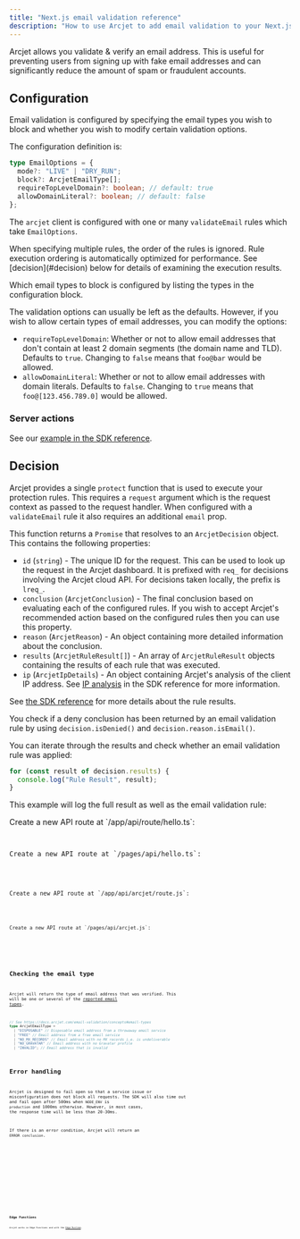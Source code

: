 ```yaml
---
title: "Next.js email validation reference"
description: "How to use Arcjet to add email validation to your Next.js app."
---
```



Arcjet allows you validate & verify an email address. This is useful for
preventing users from signing up with fake email addresses and can significantly
reduce the amount of spam or fraudulent accounts.

## Configuration

Email validation is configured by specifying the email types you wish to block
and whether you wish to modify certain validation options.

The configuration definition is:

```ts
type EmailOptions = {
  mode?: "LIVE" | "DRY_RUN";
  block?: ArcjetEmailType[];
  requireTopLevelDomain?: boolean; // default: true
  allowDomainLiteral?: boolean; // default: false
};
```

The `arcjet` client is configured with one or many `validateEmail` rules which
take `EmailOptions`.

<Aside type="note">
  When specifying multiple rules, the order of the rules is ignored. Rule
  execution ordering is automatically optimized for performance. See
  [decision](#decision) below for details of examining the execution results.
</Aside>

Which email types to block is configured by listing the types in the
configuration block.

The validation options can usually be left as the defaults. However, if you wish
to allow certain types of email addresses, you can modify the options:

- `requireTopLevelDomain`: Whether or not to allow email addresses that don't
  contain at least 2 domain segments (the domain name and TLD). Defaults to
  `true`. Changing to `false` means that `foo@bar` would be allowed.
- `allowDomainLiteral`: Whether or not to allow email addresses with domain
  literals. Defaults to `false`. Changing to `true` means that
  `foo@[123.456.789.0]` would be allowed.

### Server actions

See our [example in the SDK reference](/reference/nextjs#server-actions).

## Decision

Arcjet provides a single `protect` function that is used to execute your
protection rules. This requires a `request` argument which is the request
context as passed to the request handler. When configured with a `validateEmail`
rule it also requires an additional `email` prop.

This function returns a `Promise` that resolves to an
`ArcjetDecision` object. This contains the following properties:

- `id` (`string`) - The unique ID for the request. This can be used to look up
  the request in the Arcjet dashboard. It is prefixed with `req_` for decisions
  involving the Arcjet cloud API. For decisions taken locally, the prefix is
  `lreq_`.
- `conclusion` (`ArcjetConclusion`) - The final conclusion based on evaluating
  each of the configured rules. If you wish to accept Arcjet's recommended
  action based on the configured rules then you can use this property.
- `reason` (`ArcjetReason`) - An object containing more detailed
  information about the conclusion.
- `results` (`ArcjetRuleResult[]`) - An array of `ArcjetRuleResult` objects
  containing the results of each rule that was executed.
- `ip` (`ArcjetIpDetails`) - An object containing Arcjet's analysis of the
  client IP address. See [IP analysis](/reference/nextjs/#ip-analysis) in the
  SDK reference for more information.

See [the SDK reference](/reference/nextjs#results) for more details about the
rule results.

You check if a deny conclusion has been returned by an email validation rule by
using `decision.isDenied()` and `decision.reason.isEmail()`.

You can iterate through the results and check whether an email validation rule
was applied:

```ts
for (const result of decision.results) {
  console.log("Rule Result", result);
}
```

This example will log the full result as well as the email validation rule:

<Tabs>
<TabItem label="TS (App)">
Create a new API route at `/app/api/route/hello.ts`:

<Code code={DecisionLogAppTS} title="/app/api/route/hello.ts" lang="ts" />

</TabItem>
<TabItem label="TS (Pages)">
Create a new API route at `/pages/api/hello.ts`:

<Code code={DecisionLogPagesTS} title="/pages/api/hello.ts" lang="ts" />

</TabItem>
<TabItem label="JS (App Router)">
Create a new API route at `/app/api/arcjet/route.js`:

<Code code={DecisionLogAppJS} title="/app/api/route/hello.js" lang="js" />

</TabItem>
<TabItem label="JS (Pages Router)">
Create a new API route at `/pages/api/arcjet.js`:

<Code code={DecisionLogPagesJS} title="/pages/api/hello.js" lang="js" />

</TabItem>
</Tabs>

## Checking the email type

Arcjet will return the type of email address that was verified. This will be one
or several of the [reported email types](/email-validation/concepts#email-types).

```ts
// See https://docs.arcjet.com/email-validation/concepts#email-types
type ArcjetEmailType =
  | "DISPOSABLE" // Disposable email address from a throwaway email service
  | "FREE" // Email address from a free email service
  | "NO_MX_RECORDS" // Email address with no MX records i.e. is undeliverable
  | "NO_GRAVATAR" // Email address with no Gravatar profile
  | "INVALID"; // Email address that is invalid
```

## Error handling

Arcjet is designed to fail open so that a service issue or misconfiguration does
not block all requests. The SDK will also time out and fail open after 500ms
when `NODE_ENV` is `production` and 1000ms otherwise. However, in most cases,
the response time will be less than 20-30ms.

If there is an error condition, Arcjet will return an `ERROR` `conclusion`.

<Tabs>
<TabItem label="TS (App)">
<Code code={ErrorsAppTS} title="/app/api/hello/route.ts" lang="ts" />

</TabItem>
<TabItem label="TS (Pages)">
<Code code={ErrorsPagesTS} title="/pages/hello/route.ts" lang="ts" />

</TabItem>
<TabItem label="JS (App Router)">
<Code code={ErrorsAppJS} title="/app/api/hello/route.js" lang="js" />

</TabItem>
<TabItem label="JS (Pages Router)">
<Code code={ErrorsPagesJS} title="/pages/api/hello.js" lang="js" />

</TabItem>
</Tabs>

## Edge Functions

Arcjet works in Edge Functions and with the [Edge
Runtime](https://edge-runtime.vercel.app/).

<Tabs>
<TabItem label="TS (App)">
<Code code={EdgeAppTS} title="/app/api/hello/route.ts" lang="ts" />

</TabItem>
<TabItem label="TS (Pages)">
<Code code={EdgePagesTS} title="/pages/hello/route.ts" lang="ts" />

</TabItem>
<TabItem label="JS (App Router)">
<Code code={EdgeAppJS} title="/app/api/hello/route.js" lang="js" />

</TabItem>
<TabItem label="JS (Pages Router)">
<Code code={EdgePagesJS} title="/pages/api/hello.js" lang="js" />

</TabItem>
</Tabs>
